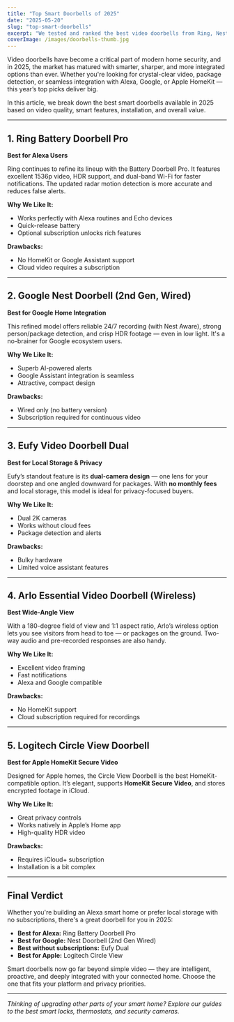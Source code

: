 ```yaml
---
title: "Top Smart Doorbells of 2025"
date: "2025-05-20"
slug: "top-smart-doorbells"
excerpt: "We tested and ranked the best video doorbells from Ring, Nest, Eufy and more. here&rsquo;s what stood out."
coverImage: /images/doorbells-thumb.jpg
---
```



Video doorbells have become a critical part of modern home security, and in 2025, the market has matured with smarter, sharper, and more integrated options than ever. Whether you're looking for crystal-clear video, package detection, or seamless integration with Alexa, Google, or Apple HomeKit — this year’s top picks deliver big.

In this article, we break down the best smart doorbells available in 2025 based on video quality, smart features, installation, and overall value.

---

## 1. **Ring Battery Doorbell Pro**  
**Best for Alexa Users**

Ring continues to refine its lineup with the Battery Doorbell Pro. It features excellent 1536p video, HDR support, and dual-band Wi-Fi for faster notifications. The updated radar motion detection is more accurate and reduces false alerts.

**Why We Like It:**
- Works perfectly with Alexa routines and Echo devices
- Quick-release battery
- Optional subscription unlocks rich features

**Drawbacks:**
- No HomeKit or Google Assistant support
- Cloud video requires a subscription

<BuyOnAmazon href="https://geni.us/ringdoorbellpro" />

---

## 2. **Google Nest Doorbell (2nd Gen, Wired)**  
**Best for Google Home Integration**

This refined model offers reliable 24/7 recording (with Nest Aware), strong person/package detection, and crisp HDR footage — even in low light. It's a no-brainer for Google ecosystem users.

**Why We Like It:**
- Superb AI-powered alerts
- Google Assistant integration is seamless
- Attractive, compact design

**Drawbacks:**
- Wired only (no battery version)
- Subscription required for continuous video

---

## 3. **Eufy Video Doorbell Dual**  
**Best for Local Storage & Privacy**

Eufy’s standout feature is its **dual-camera design** — one lens for your doorstep and one angled downward for packages. With **no monthly fees** and local storage, this model is ideal for privacy-focused buyers.

**Why We Like It:**
- Dual 2K cameras
- Works without cloud fees
- Package detection and alerts

**Drawbacks:**
- Bulky hardware
- Limited voice assistant features

---

## 4. **Arlo Essential Video Doorbell (Wireless)**  
**Best Wide-Angle View**

With a 180-degree field of view and 1:1 aspect ratio, Arlo’s wireless option lets you see visitors from head to toe — or packages on the ground. Two-way audio and pre-recorded responses are also handy.

**Why We Like It:**
- Excellent video framing
- Fast notifications
- Alexa and Google compatible

**Drawbacks:**
- No HomeKit support
- Cloud subscription required for recordings

---

## 5. **Logitech Circle View Doorbell**  
**Best for Apple HomeKit Secure Video**

Designed for Apple homes, the Circle View Doorbell is the best HomeKit-compatible option. It’s elegant, supports **HomeKit Secure Video**, and stores encrypted footage in iCloud.

**Why We Like It:**
- Great privacy controls
- Works natively in Apple’s Home app
- High-quality HDR video

**Drawbacks:**
- Requires iCloud+ subscription
- Installation is a bit complex

---

## Final Verdict

Whether you're building an Alexa smart home or prefer local storage with no subscriptions, there's a great doorbell for you in 2025:

- **Best for Alexa:** Ring Battery Doorbell Pro  
- **Best for Google:** Nest Doorbell (2nd Gen Wired)  
- **Best without subscriptions:** Eufy Dual  
- **Best for Apple:** Logitech Circle View  

Smart doorbells now go far beyond simple video — they are intelligent, proactive, and deeply integrated with your connected home. Choose the one that fits your platform and privacy priorities.

---

_Thinking of upgrading other parts of your smart home? Explore our guides to the best smart locks, thermostats, and security cameras._
